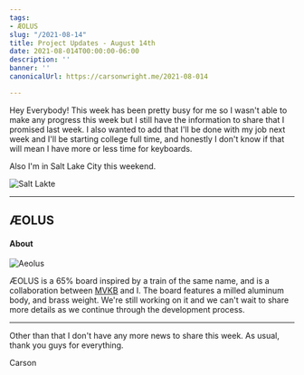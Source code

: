```yaml
---
tags:
- ÆOLUS
slug: "/2021-08-14"
title: Project Updates - August 14th
date: 2021-08-014T00:00:00-06:00
description: ''
banner: ''
canonicalUrl: https://carsonwright.me/2021-08-014

---
```


Hey Everybody! This week has been pretty busy for me so I wasn't able to make any progress this week but I still have the information to share that I promised last week. I also wanted to add that I'll be done with my job next week and I'll be starting college full time, and honestly I don't know if that will mean I have more or less time for keyboards.

Also I'm in Salt Lake City this weekend.

![Salt Lakte](./slc.jpg)

***

## ÆOLUS

#### About

![Aeolus](./aeolus.png)

ÆOLUS is a 65% board inspired by a train of the same name, and is a collaboration between [MVKB](https://mvkb.com) and I. The board features a milled aluminum body, and brass weight. We're still working on it and we can't wait to share more details as we continue through the development process.

***

Other than that I don't have any more news to share this week. As usual, thank you guys for everything.

Carson
